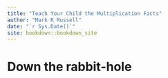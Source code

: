 ```yaml
--- 
title: "Teach Your Child the Multiplication Facts"
author: "Mark R Russell"
date: "`r Sys.Date()`"
site: bookdown::bookdown_site
---
```


# Down the rabbit-hole

